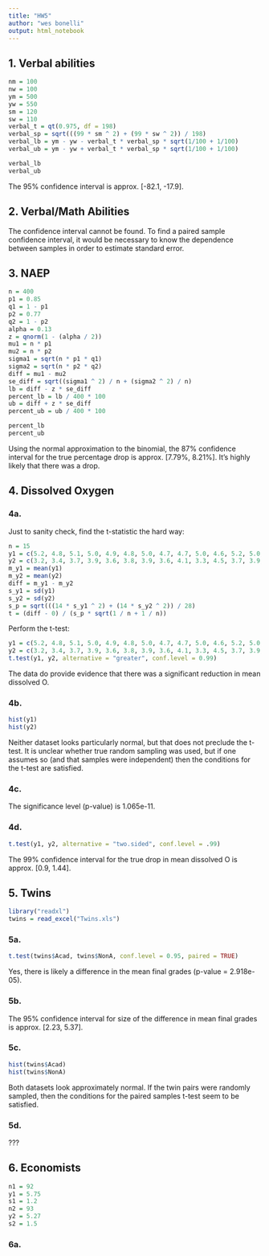 ```yaml
---
title: "HW5"
author: "wes bonelli"
output: html_notebook
---
```


## 1. Verbal abilities

```r
nm = 100
nw = 100
ym = 500
yw = 550
sm = 120
sw = 110
verbal_t = qt(0.975, df = 198)
verbal_sp = sqrt(((99 * sm ^ 2) + (99 * sw ^ 2)) / 198)
verbal_lb = ym - yw - verbal_t * verbal_sp * sqrt(1/100 + 1/100)
verbal_ub = ym - yw + verbal_t * verbal_sp * sqrt(1/100 + 1/100)

verbal_lb
verbal_ub
```

The 95% confidence interval is approx. [-82.1, -17.9].

## 2. Verbal/Math Abilities

The confidence interval cannot be found. To find a paired sample confidence interval, it would be necessary to know the dependence between samples in order to estimate standard error.

## 3. NAEP

```r
n = 400
p1 = 0.85
q1 = 1 - p1
p2 = 0.77
q2 = 1 - p2
alpha = 0.13
z = qnorm(1 - (alpha / 2))
mu1 = n * p1
mu2 = n * p2
sigma1 = sqrt(n * p1 * q1)
sigma2 = sqrt(n * p2 * q2)
diff = mu1 - mu2
se_diff = sqrt((sigma1 ^ 2) / n + (sigma2 ^ 2) / n)
lb = diff - z * se_diff
percent_lb = lb / 400 * 100
ub = diff + z * se_diff
percent_ub = ub / 400 * 100

percent_lb
percent_ub
```

Using the normal approximation to the binomial, the 87% confidence interval for the true percentage drop is approx. [7.79%, 8.21%]. It's highly likely that there was a drop.

## 4. Dissolved Oxygen

### 4a.

Just to sanity check, find the t-statistic the hard way:

```r
n = 15
y1 = c(5.2, 4.8, 5.1, 5.0, 4.9, 4.8, 5.0, 4.7, 4.7, 5.0, 4.6, 5.2, 5.0, 4.9, 4.7)
y2 = c(3.2, 3.4, 3.7, 3.9, 3.6, 3.8, 3.9, 3.6, 4.1, 3.3, 4.5, 3.7, 3.9, 3.8, 3.7)
m_y1 = mean(y1)
m_y2 = mean(y2)
diff = m_y1 - m_y2
s_y1 = sd(y1)
s_y2 = sd(y2)
s_p = sqrt(((14 * s_y1 ^ 2) + (14 * s_y2 ^ 2)) / 28)
t = (diff - 0) / (s_p * sqrt(1 / n + 1 / n))
```

Perform the t-test:

```r
y1 = c(5.2, 4.8, 5.1, 5.0, 4.9, 4.8, 5.0, 4.7, 4.7, 5.0, 4.6, 5.2, 5.0, 4.9, 4.7)
y2 = c(3.2, 3.4, 3.7, 3.9, 3.6, 3.8, 3.9, 3.6, 4.1, 3.3, 4.5, 3.7, 3.9, 3.8, 3.7)
t.test(y1, y2, alternative = "greater", conf.level = 0.99)
```

The data do provide evidence that there was a significant reduction in mean dissolved O.

### 4b.

```r
hist(y1)
hist(y2)
```

Neither dataset looks particularly normal, but that does not preclude the t-test. It is unclear whether true random sampling was used, but if one assumes so (and that samples were independent) then the conditions for the t-test are satisfied.

### 4c.

The significance level (p-value) is 1.065e-11.

### 4d.

```r
t.test(y1, y2, alternative = "two.sided", conf.level = .99)
```

The 99% confidence interval for the true drop in mean dissolved O is approx. [0.9, 1.44].

## 5. Twins

```r
library("readxl")
twins = read_excel("Twins.xls")
```


### 5a.

```r
t.test(twins$Acad, twins$NonA, conf.level = 0.95, paired = TRUE)
```

Yes, there is likely a difference in the mean final grades (p-value = 2.918e-05).

### 5b.

The 95% confidence interval for size of the difference in mean final grades is approx. [2.23, 5.37].

### 5c.

```r
hist(twins$Acad)
hist(twins$NonA)
```

Both datasets look approximately normal. If the twin pairs were randomly sampled, then the conditions for the paired samples t-test seem to be satisfied.

### 5d.

???

## 6. Economists

```r
n1 = 92
y1 = 5.75
s1 = 1.2
n2 = 93
y2 = 5.27
s2 = 1.5
```

### 6a.

```r

```

